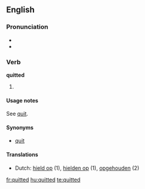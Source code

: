 ==English==

===Pronunciation===
* {{SAMPA|/"kwIt@d/}}
* {{IPA|/'kwɪtəd/}}

===Verb===
'''quitted'''

# {{past of|[[quit]]}}

====Usage notes====
See [[quit]].

====Synonyms====
* [[quit]]

====Translations====
* Dutch: [[hield op]] (1), [[hielden op]] (1), [[opgehouden]] (2)

[[fr:quitted]]
[[hu:quitted]]
[[te:quitted]]